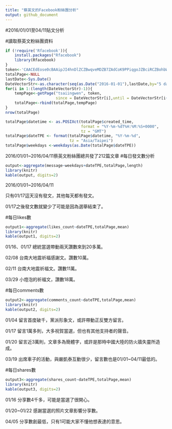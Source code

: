 ```yaml
---
title: "蔡英文的Facebook粉絲團分析"
output: github_document
---
```

#2016/01/01至04/11貼文分析

#讀取蔡英文粉絲團資料

```r
if (!require('Rfacebook')){
    install.packages("Rfacebook")
    library(Rfacebook)
}
token<-'CAACEdEose0cBAAipJI4hnDlZCZBwqveMDZB7ZAdCoK9PPiqgoJZBciRCZBohbWmx8WEDaylKk3HZAiLnjXwl3l8ZAGFYpnOm6tjCiIZCSSTJZAISjtDRY8OsDw4BjqxK7RfWt1s3veTBajjuX8izMb6rE0ZCElDla3lOfyvJETZA2t09rUhGUDRvYTkudAPPuOIb6MPfiG1YSWUwhxzXULuq6QOrGePlXWvw7ZCEZD'
totalPage<-NULL
lastDate<-Sys.Date()
DateVectorStr<-as.character(seq(as.Date("2016-01-01"),lastDate,by="5 days"))
for(i in 1:(length(DateVectorStr)-1)){
    tempPage<-getPage("tsaiingwen", token,
                      since = DateVectorStr[i],until = DateVectorStr[i+1])
    totalPage<-rbind(totalPage,tempPage)
}
nrow(totalPage)

totalPage$datetime <- as.POSIXct(totalPage$created_time, 
                                 format = "%Y-%m-%dT%H:%M:%S+0000", 
                                 tz = "GMT")
totalPage$dateTPE <- format(totalPage$datetime, "%Y-%m-%d", 
                            tz = "Asia/Taipei")
totalPage$weekdays <-weekdays(as.Date(totalPage$dateTPE))

```
2016/01/01~2016/04/11蔡英文粉絲團總共發了212篇文章
#每日發文數分析

```r

output<-aggregate(message~weekdays+dateTPE,totalPage,length)
library(knitr)
kable(output, digits=2)
```

2016/01/01~2016/04/11 


只有01/17這天沒有發文，其他每天都有發文。

01/17之後發文數就變少了可能是因為選舉結束了。


#每日likes數

```r
output1<-aggregate(likes_count~dateTPE,totalPage,mean)
library(knitr)
kable(output1, digits=2)
```


01/16、01/17 總統當選帶動兩天讚數來到20多萬。

02/08 台南大地震祈福感謝文。讚數10萬。

02/11 台南大地震祈福文。讚數11萬。

03/29 小燈泡的祈福文，讚數18萬。


#每日comments數

```r
output2<-aggregate(comments_count~dateTPE,totalPage,mean)
library(knitr)
kable(output2, digits=2)
```

01/04 留言首度破千，黨派形象文，或許帶動正反雙方留言。

01/17 留言1萬多則，大多祝賀當選，但也有其他支持者的聲音。

01/20 留言近3萬則，文章多為簡體字，或許是那時中國大陸的防火牆失靈所造成。

03/19 出席車子的活動，與嚴凱泰互動很少，留言數也是01/01~04/11最低的。



#每日shares數

```r
output3<-aggregate(shares_count~dateTPE,totalPage,mean)
library(knitr)
kable(output3, digits=2)
```


01/16 分享數4千多，可能是當選了很開心。

01/20~01/22 感謝當選的照片文章影響分享數。

04/05 分享數創最低，只有1可能大家不懂他想表達的意思。

